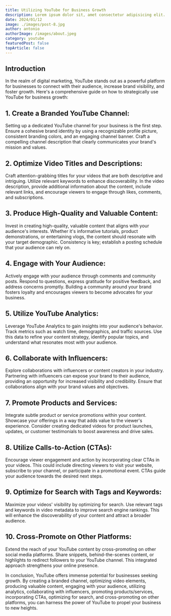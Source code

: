 ```yaml
---
title: Utilizing YouTube for Business Growth
description: Lorem ipsum dolor sit, amet consectetur adipisicing elit. Hic eos odit sequi minima iure natus, odio tempora sit.
date: 2024/01/12
image: ./images/post-8.jpg
author: antonio
authorImage: /images/about.jpeg
category: youtube
featuredPost: false
topArticle: false
---
```


## **Introduction**

In the realm of digital marketing, YouTube stands out as a powerful platform for businesses to connect with their audience, increase brand visibility, and foster growth. Here's a comprehensive guide on how to strategically use YouTube for business growth:

## 1. **Create a Branded YouTube Channel:**

Setting up a dedicated YouTube channel for your business is the first step. Ensure a cohesive brand identity by using a recognizable profile picture, consistent branding colors, and an engaging channel banner. Craft a compelling channel description that clearly communicates your brand's mission and values.

## 2. **Optimize Video Titles and Descriptions:**

Craft attention-grabbing titles for your videos that are both descriptive and intriguing. Utilize relevant keywords to enhance discoverability. In the video description, provide additional information about the content, include relevant links, and encourage viewers to engage through likes, comments, and subscriptions.

## 3. **Produce High-Quality and Valuable Content:**

Invest in creating high-quality, valuable content that aligns with your audience's interests. Whether it's informative tutorials, product demonstrations, or entertaining vlogs, the content should resonate with your target demographic. Consistency is key; establish a posting schedule that your audience can rely on.

## 4. **Engage with Your Audience:**

Actively engage with your audience through comments and community posts. Respond to questions, express gratitude for positive feedback, and address concerns promptly. Building a community around your brand fosters loyalty and encourages viewers to become advocates for your business.

## 5. **Utilize YouTube Analytics:**

Leverage YouTube Analytics to gain insights into your audience's behavior. Track metrics such as watch time, demographics, and traffic sources. Use this data to refine your content strategy, identify popular topics, and understand what resonates most with your audience.

## 6. **Collaborate with Influencers:**

Explore collaborations with influencers or content creators in your industry. Partnering with influencers can expose your brand to their audience, providing an opportunity for increased visibility and credibility. Ensure that collaborations align with your brand values and objectives.

## 7. **Promote Products and Services:**

Integrate subtle product or service promotions within your content. Showcase your offerings in a way that adds value to the viewer's experience. Consider creating dedicated videos for product launches, updates, or customer testimonials to boost awareness and drive sales.

## 8. **Utilize Calls-to-Action (CTAs):**

Encourage viewer engagement and action by incorporating clear CTAs in your videos. This could include directing viewers to visit your website, subscribe to your channel, or participate in a promotional event. CTAs guide your audience towards the desired next steps.

## 9. **Optimize for Search with Tags and Keywords:**

Maximize your videos' visibility by optimizing for search. Use relevant tags and keywords in video metadata to improve search engine rankings. This will enhance the discoverability of your content and attract a broader audience.

## 10. **Cross-Promote on Other Platforms:**

Extend the reach of your YouTube content by cross-promoting on other social media platforms. Share snippets, behind-the-scenes content, or highlights to redirect followers to your YouTube channel. This integrated approach strengthens your online presence.

In conclusion, YouTube offers immense potential for businesses seeking growth. By creating a branded channel, optimizing video elements, producing valuable content, engaging with your audience, utilizing analytics, collaborating with influencers, promoting products/services, incorporating CTAs, optimizing for search, and cross-promoting on other platforms, you can harness the power of YouTube to propel your business to new heights.
